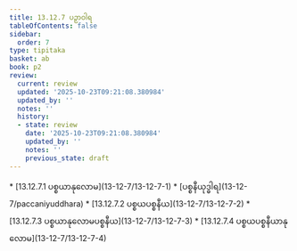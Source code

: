 ```yaml
---
title: 13.12.7 ပဉှာဝါရ
tableOfContents: false
sidebar:
  order: 7
type: tipitaka
basket: ab
book: p2
review:
  current: review
  updated: '2025-10-23T09:21:08.380984'
  updated_by: ''
  notes: ''
  history:
  - state: review
    date: '2025-10-23T09:21:08.380984'
    updated_by: ''
    notes: ''
    previous_state: draft
---
```



<ReviewStatus review={frontmatter.review} showDetails={true} />

<HypothesisAnnotation frontmatter={frontmatter} />

<DynamicBreadcrumb />



<TableOfContents book="p2" section="13.12.7">
* [13.12.7.1 ပစ္စယာနုလောမ](13-12-7/13-12-7-1)
* [ပစ္စနီယုဒ္ဓါရ](13-12-7/paccaniyuddhara)
* [13.12.7.2 ပစ္စယပစ္စနီယ](13-12-7/13-12-7-2)
* [13.12.7.3 ပစ္စယာနုလောမပစ္စနီယ](13-12-7/13-12-7-3)
* [13.12.7.4 ပစ္စယပစ္စနီယာနုလောမ](13-12-7/13-12-7-4)
</TableOfContents>